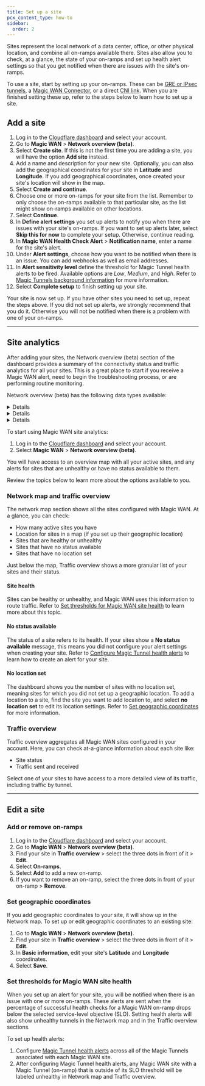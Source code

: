 ```yaml
---
title: Set up a site
pcx_content_type: how-to
sidebar:
  order: 2
---
```



Sites represent the local network of a data center, office, or other physical location, and combine all on-ramps available there. Sites also allow you to check, at a glance, the state of your on-ramps and set up health alert settings so that you get notified when there are issues with the site's on-ramps.

To use a site, start by setting up your on-ramps. These can be [GRE or IPsec tunnels](/magic-wan/configuration/manually/how-to/configure-tunnels/), a [Magic WAN Connector](/magic-wan/configuration/connector/), or a direct [CNI link](/magic-wan/network-interconnect/). When you are finished setting these up, refer to the steps below to learn how to set up a site.

## Add a site

1. Log in to the [Cloudflare dashboard](https://dash.cloudflare.com/) and select your account.
2. Go to **Magic WAN** > **Network overview (beta)**.
3. Select **Create site**. If this is not the first time you are adding a site, you will have the option **Add site** instead.
4. Add a name and description for your new site. Optionally, you can also add the geographical coordinates for your site in **Latitude** and **Longitude**. If you add geographical coordinates, once created your site's location will show in the map.
5. Select **Create and continue**.
6. Choose one or more on-ramps for your site from the list. Remember to only choose the on-ramps available to that particular site, as the list might show on-ramps available on other locations.
7. Select **Continue**.
8. In **Define alert settings** you set up alerts to notify you when there are issues with your site's on-ramps. If you want to set up alerts later, select **Skip this for now** to complete your setup. Otherwise, continue reading.
9. In **Magic WAN Health Check Alert** > **Notification name**, enter a name for the site's alert.
9. Under **Alert settings**, choose how you want to be notified when there is an issue. You can add webhooks as well as email addresses.
10. In **Alert sensitivity level** define the threshold for Magic Tunnel health alerts to be fired. Available options are _Low_, _Medium_, and _High_. Refer to [Magic Tunnels background information](/magic-wan/reference/magic-tunnels/) for more information.
11. Select **Complete setup** to finish setting up your site.

Your site is now set up. If you have other sites you need to set up, repeat the steps above. If you did not set up alerts, we strongly recommend that you do it. Otherwise you will not be notified when there is a problem with one of your on-ramps.

---

## Site analytics

After adding your sites, the Network overview (beta) section of the dashboard provides a summary of the connectivity status and traffic analytics for all your sites. This is a great place to start if you receive a Magic WAN alert, need to begin the troubleshooting process, or are performing routine monitoring.

Network overview (beta) has the following data types available:

<Details header="Geographic map summary">
	- [Aggregate Magic WAN site health](#site-health)
	- [Magic WAN availability status for sites](#no-status-available)
	- [Magic WAN site geographic location](#no-location-set)
</Details>

<Details header="Magic WAN site data table">
	- Site Name
	- Site Health
	- Site Tunnel Names
	- Site Tunnel Statuses
	- Site Traffic Sent
	- Site Traffic Received
</Details>

<Details header="Magic WAN site data">
	- Traffic Sent by Tunnel
	- Traffic Received by Tunnel
</Details>

To start using Magic WAN site analytics:

1. Log in to the [Cloudflare dashboard](https://dash.cloudflare.com/) and select your account.
2. Select **Magic WAN** > **Network overview (beta)**.

You will have access to an overview map with all your active sites, and any alerts for sites that are unhealthy or have no status available to them.

Review the topics below to learn more about the options available to you.

### Network map and traffic overview

The network map section shows all the sites configured with Magic WAN. At a glance, you can check:

- How many active sites you have
- Location for sites in a map (if you set up their geographic location)
- Sites that are healthy or unhealthy
- Sites that have no status available
- Sites that have no location set

Just below the map, Traffic overview shows a more granular list of your sites and their status.

#### Site health

Sites can be healthy or unhealthy, and Magic WAN uses this information to route traffic. Refer to [Set thresholds for Magic WAN site health](#set-thresholds-for-magic-wan-site-health) to learn more about this topic.

#### No status available

The status of a site refers to its health. If your sites show a **No status available** message, this means you did not configure your alert settings when creating your site. Refer to [Configure Magic Tunnel health alerts](/magic-wan/configuration/common-settings/configure-magic-tunnel-alerts/) to learn how to create an alert for your site.

#### No location set

The dashboard shows you the number of sites with no location set, meaning sites for which you did not set up a geographic location. To add a location to a site, find the site you want to add location to, and select **no location set** to edit its location settings. Refer to [Set geographic coordinates](#set-geographic-coordinates) for more information.


### Traffic overview

Traffic overview aggregates all Magic WAN sites configured in your account. Here, you can check at-a-glance information about each site like:

- Site status
- Traffic sent and received

Select one of your sites to have access to a more detailed view of its traffic, including traffic by tunnel.

---

## Edit a site

### Add or remove on-ramps

1. Log in to the [Cloudflare dashboard](https://dash.cloudflare.com/) and select your account.
2. Go to **Magic WAN** > **Network overview (beta)**.
3. Find your site in **Traffic overview** > select the three dots in front of it > **Edit**.
4. Select **On-ramps**.
5. Select **Add** to add a new on-ramp.
6. If you want to remove an on-ramp, select the three dots in front of your on-ramp > **Remove**.

### Set geographic coordinates

If you add geographic coordinates to your site, it will show up in the Network map. To set up or edit geographic coordinates to an existing site:

1. Go to **Magic WAN** > **Network overview (beta)**.
2. Find your site in **Traffic overview** > select the three dots in front of it > **Edit**.
3. In **Basic information**, edit your site's **Latitude** and **Longitude** coordinates.
4. Select **Save**.

### Set thresholds for Magic WAN site health

When you set up an alert for your site, you will be notified when there is an issue with one or more on-ramps. These alerts are sent when the percentage of successful health checks for a Magic WAN on-ramp drops below the selected service-level objective (SLO). Setting health alerts will also show unhealthy tunnels in the Network map and in the Traffic overview sections.

To set up health alerts:

1. Configure [Magic Tunnel health alerts](/magic-wan/configuration/common-settings/configure-magic-tunnel-alerts/) across all of the Magic Tunnels associated with each Magic WAN site.
2. After configuring Magic Tunnel health alerts, any Magic WAN site with a Magic Tunnel (on-ramp) that is outside of its SLO threshold will be labeled unhealthy in Network map and Traffic overview.

